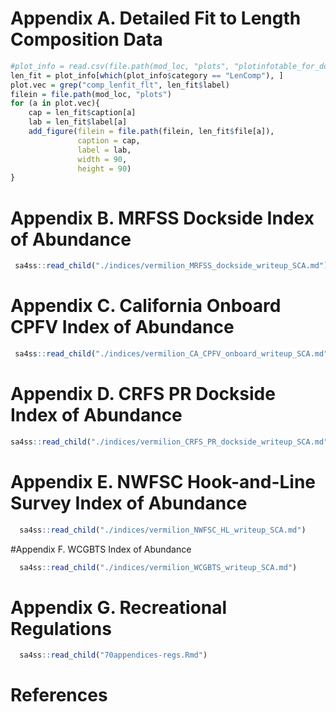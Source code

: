 \newpage

# Appendix A. Detailed Fit to Length Composition Data{-} 
\renewcommand{\thepage}{A\arabic{page}}
\renewcommand{\thefigure}{A\arabic{figure}}
\renewcommand{\thetable}{A\arabic{table}}
\setcounter{page}{1}
\setcounter{figure}{0}
\setcounter{table}{0}


```r
#plot_info = read.csv(file.path(mod_loc, "plots", "plotinfotable_for_doc.csv"))
len_fit = plot_info[which(plot_info$category == "LenComp"), ]
plot.vec = grep("comp_lenfit_flt", len_fit$label)
filein = file.path(mod_loc, "plots")
for (a in plot.vec){
	cap = len_fit$caption[a]
	lab = len_fit$label[a]
	add_figure(filein = file.path(filein, len_fit$file[a]), 
			   caption = cap, 
			   label = lab,
			   width = 90,
			   height = 90)
}
```

\FloatBarrier

# Appendix B. MRFSS Dockside Index of Abundance{-}
\renewcommand{\thepage}{B\arabic{page}}
\renewcommand{\thefigure}{B\arabic{figure}}
\renewcommand{\thetable}{B\arabic{table}}
\setcounter{page}{1}
\setcounter{figure}{0}
\setcounter{table}{0}


```r
 sa4ss::read_child("./indices/vermilion_MRFSS_dockside_writeup_SCA.md") 
```
  
 
\newpage

# Appendix C. California Onboard CPFV Index of Abundance{-}
\renewcommand{\thepage}{C\arabic{page}}
\renewcommand{\thefigure}{C\arabic{figure}}
\renewcommand{\thetable}{C\arabic{table}}
\setcounter{page}{1}
\setcounter{figure}{0}
\setcounter{table}{0}


```r
 sa4ss::read_child("./indices/vermilion_CA_CPFV_onboard_writeup_SCA.md") 
``` 

\clearpage

# Appendix D. CRFS PR Dockside Index of Abundance{-}
\renewcommand{\thepage}{D\arabic{page}}
\renewcommand{\thefigure}{D\arabic{figure}}
\renewcommand{\thetable}{D\arabic{table}}
\setcounter{page}{1}
\setcounter{figure}{0}
\setcounter{table}{0}

```r
sa4ss::read_child("./indices/vermilion_CRFS_PR_dockside_writeup_SCA.md")
``` 

\clearpage

# Appendix E. NWFSC Hook-and-Line Survey Index of Abundance{-}
\renewcommand{\thepage}{E\arabic{page}}
\renewcommand{\thefigure}{E\arabic{figure}}
\renewcommand{\thetable}{E\arabic{table}}
\setcounter{page}{1}
\setcounter{figure}{0}
\setcounter{table}{0}

```r
  sa4ss::read_child("./indices/vermilion_NWFSC_HL_writeup_SCA.md")
``` 


\clearpage

#Appendix F. WCGBTS Index of Abundance 
\renewcommand{\thepage}{F\arabic{page}}
\renewcommand{\thefigure}{F\arabic{figure}}
\renewcommand{\thetable}{F\arabic{table}}
\setcounter{page}{1}
\setcounter{figure}{0}
\setcounter{table}{0}


```r
  sa4ss::read_child("./indices/vermilion_WCGBTS_writeup_SCA.md")
``` 

\clearpage

# Appendix G. Recreational Regulations{-}
\renewcommand{\thepage}{G\arabic{page}}
\renewcommand{\thefigure}{G\arabic{figure}}
\renewcommand{\thetable}{G\arabic{table}}
\setcounter{page}{1}
\setcounter{figure}{0}
\setcounter{table}{0}

```r
  sa4ss::read_child("70appendices-regs.Rmd")
``` 

\clearpage 



# References{-}
\thispagestyle{empty}        


